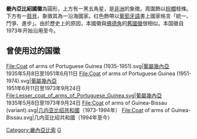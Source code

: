 {{Infobox coat of arms
|name             = 几内亚比绍国徽
|image            = Coat of arms of Guinea-Bissau.svg
|image_width      = 250
|middle           = Coat of arms of Guinea-Bissau (variant).svg
|middle_width     = 200
|middle_caption   = 政府通用版本
|lesser           = 
|lesser_alt       = 
|lesser_width     = 
|lesser_caption   = 
|armiger          = [[几内亚比绍共和国|几内亚比绍共和国]]
|year_adopted     = 1973
|crest            = 
|torse            = 
|shield           = 
|supporters       = [[橄榄枝|橄榄枝]]
|compartment      = [[贝壳|贝壳]]
|motto            = 國家格言「統一、鬥爭、進步」
|orders           = 
|other_elements   = 
|earlier_versions = 
|use              = 
}}

'''畿內亞比紹國徽'''為圓形，上方有一黑五角星，是[[非洲|非洲]]的象徵。周圍飾以[[棕櫚|棕櫚]]枝條。下方有一[[扇貝|扇貝]]，象徵其為一沿海國家。红色飾帶以[[葡萄牙語|葡萄牙語]]書上國家格言「統一、鬥爭、進步」。由於歷史上的原因，本國徽與[[佛德角|佛德角]]的[[佛得角國徽|舊國徽]]很相似。本国徽自1973年开始沿用至今。

==曾使用过的国徽==
<gallery>
File:Coat of arms of Portuguese Guinea (1935-1951).svg|[[葡屬幾內亞|葡屬幾內亞]]<br>1935年5月8日至1951年6月11日
File:Coat of arms of Portuguese Guinea (1951-1974).svg|[[葡屬幾內亞|葡屬幾內亞]]<br>1951年6月11日至1973年9月24日
File:Lesser_coat_of_arms_of_Portuguese_Guinea.svg|[[葡屬幾內亞|葡屬幾內亞]]<br>1935年5月8日至1973年9月24日
File:Coat of arms of Guinea-Bissau (variant).svg|[[几内亚比绍共和國|几内亚比绍共和國]]（1973-1994年）
File:Coat of arms of Guinea-Bissau.svg|几内亚比绍共和國（1994年至今）
</gallery>

{{非洲题目|国徽}}

[[Category:畿內亞比索|Category:畿內亞比索]]
[[Category:國徽|G]]